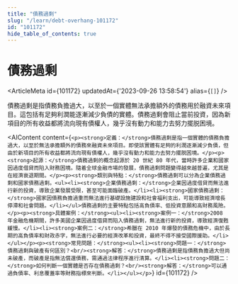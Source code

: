 ```yaml
---
title: "債務過剩"
slug: "/learn/debt-overhang-101172"
id: "101172"
hide_table_of_contents: true
---
```



# 債務過剩

<ArticleMeta id={101172} updatedAt={'2023-09-26 13:58:54'} alias={`[]`} />
<div className='border-solid border-b border-t-0 my-4 border-[var(--ifm-color-gray-300)]' />

債務過剩是指債務負擔過大，以至於一個實體無法承擔額外的債務用於融資未來項目。這包括有足夠利潤能逐漸減少負債的實體。債務過剩會阻止當前投資，因為新項目的所有收益都將流向現有債權人，幾乎沒有動力和能力去努力擺脱困境。

<AIContent content={`<p><strong>定義：</strong>債務過剩是指一個實體的債務負擔過大，以至於無法承擔額外的債務來融資未來項目。即使該實體有足夠的利潤逐漸減少負債，但由於新項目的所有收益都將流向現有債權人，幾乎沒有動力和能力去努力擺脱困境。</p><p><strong>起源：</strong>債務過剩的概念起源於 20 世紀 80 年代，當時許多企業和國家因過度借貸而陷入財務困境。隨着全球金融市場的發展，債務過剩問題變得越來越普遍，尤其是在經濟衰退期間。</p><p><strong>類別與特點：</strong>債務過剩可以分為企業債務過剩和國家債務過剩。<ul><li><strong>企業債務過剩：</strong>企業因過度借貸而無法進行新的投資，導致企業發展受限，甚至可能面臨破產。</li><li><strong>國家債務過剩：</strong>國家因債務負擔過重而無法進行基礎設施建設和社會福利支出，可能導致經濟增長停滯和社會問題。</li></ul>債務過剩的主要特點包括高負債率、低投資意願和高財務風險。</p><p><strong>具體案例：</strong><ul><li><strong>案例一：</strong>2008 年金融危機期間，許多美國企業因過度借貸而陷入債務過剩，無法進行新的投資，導致經濟復甦緩慢。</li><li><strong>案例二：</strong>希臘在 2010 年爆發的債務危機中，由於長期的高負債率和財政赤字，無法進行必要的經濟改革和投資，最終不得不接受國際援助。</li></ul></p><p><strong>常見問題：</strong><ul><li><strong>問題一：</strong>債務過剩與破產有何區別？<br/><strong>解答：</strong>債務過剩是指債務負擔過大但尚未破產，而破產是指無法償還債務，需通過法律程序進行清算。</li><li><strong>問題二：</strong>如何判斷一個實體是否存在債務過剩？<br/><strong>解答：</strong>可以通過負債率、利息覆蓋率等財務指標來判斷。</li></ul></p>`} id={101172} />
